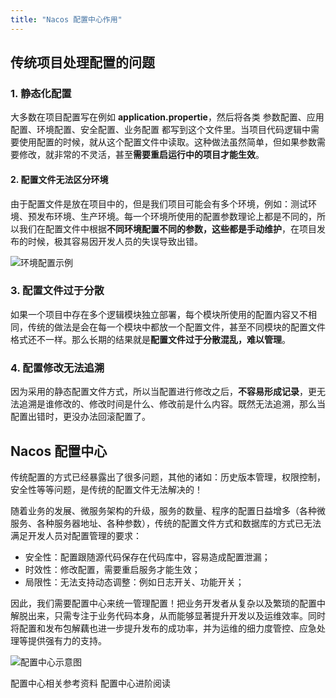 ```yaml
---
title: "Nacos 配置中心作用"
---
```


## 传统项目处理配置的问题

### 1. 静态化配置

大多数在项目配置写在例如 **application.propertie**，然后将各类 参数配置、应用配置、环境配置、安全配置、业务配置 都写到这个文件里。当项目代码逻辑中需要使用配置的时候，就从这个配置文件中读取。这种做法虽然简单，但如果参数需要修改，就非常的不灵活，甚至**需要重启运行中的项目才能生效**。

#### 2. 配置文件无法区分环境

由于配置文件是放在项目中的，但是我们项目可能会有多个环境，例如：测试环境、预发布环境、生产环境。每一个环境所使用的配置参数理论上都是不同的，所以我们在配置文件中根据**不同环境配置不同的参数，这些都是手动维护**，在项目发布的时候，极其容易因开发人员的失误导致出错。

![环境配置示例](/images/1600612946527-35ead177-2178-439c-8b32-ca7f8574299a.png)

### 3. 配置文件过于分散

如果一个项目中存在多个逻辑模块独立部署，每个模块所使用的配置内容又不相同，传统的做法是会在每一个模块中都放一个配置文件，甚至不同模块的配置文件格式还不一样。那么长期的结果就是**配置文件过于分散混乱，难以管理**。

### 4. 配置修改无法追溯

因为采用的静态配置文件方式，所以当配置进行修改之后，**不容易形成记录**，更无法追溯是谁修改的、修改时间是什么、修改前是什么内容。既然无法追溯，那么当配置出错时，更没办法回滚配置了。

## Nacos 配置中心

<Note>
传统配置的方式已经暴露出了很多问题，其他的诸如：历史版本管理，权限控制，安全性等等问题，是传统的配置文件无法解决的！
</Note>

随着业务的发展、微服务架构的升级，服务的数量、程序的配置日益增多（各种微服务、各种服务器地址、各种参数），传统的配置文件方式和数据库的方式已无法满足开发人员对配置管理的要求：

- 安全性：配置跟随源代码保存在代码库中，容易造成配置泄漏；
- 时效性：修改配置，需要重启服务才能生效；
- 局限性：无法支持动态调整：例如日志开关、功能开关；

因此，我们需要配置中心来统一管理配置！把业务开发者从复杂以及繁琐的配置中解脱出来，只需专注于业务代码本身，从而能够显著提升开发以及运维效率。同时将配置和发布包解藕也进一步提升发布的成功率，并为运维的细力度管控、应急处理等提供强有力的支持。

![配置中心示意图](/images/1600613145744-4584849f-9695-4b56-98a9-2acf87397c94.png)

<Card title="参考资料" icon="link" href="https://zhuanlan.zhihu.com/p/66097586">
  配置中心相关参考资料
</Card>

<Card title="更多阅读" icon="link" href="https://zhuanlan.zhihu.com/p/58113078">
  配置中心进阶阅读
</Card>
